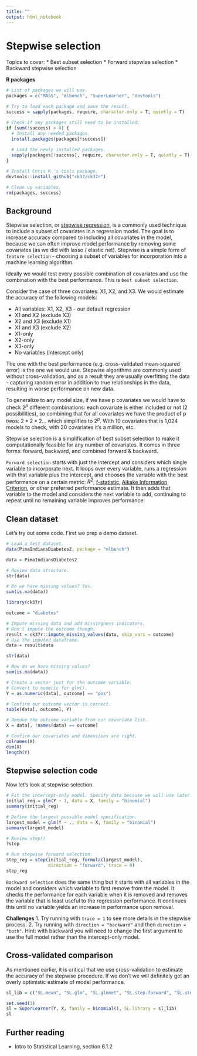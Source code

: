 ```yaml
---
title: ""
output: html_notebook
---
```


# Stepwise selection

Topics to cover:
* Best subset selection
* Forward stepwise selection
* Backward stepwise selection

**R packages**
```r
# List of packages we will use.
packages = c("MASS", "mlbench", "SuperLearner", "devtools")

# Try to load each package and save the result.
success = sapply(packages, require, character.only = T, quietly = T)

# Check if any packages still need to be installed.
if (sum(!success) > 0) {
  # Install any needed packages.
  install.packages(packages[!success])
  
  # Load the newly installed packages.
  sapply(packages[!success], require, character.only = T, quietly = T)
}

# Install Chris K.'s tools package.
devtools::install_github("ck37/ck37r")

# Clean up variables.
rm(packages, success)
```

## Background

Stepwise selection, or [stepwise regression](https://en.wikipedia.org/wiki/Stepwise_regression), is a commonly used technique to include a subset of covariates in a regression model. The goal is to increase accuracy compared to including all covariates in the model, because we can often improve model performance by removing some covariates (as we did with lasso / elastic net). Stepwise is a simple form of `feature selection` - choosing a subset of variables for incorporation into a machine learning algorithm.

Ideally we would test every possible combination of covariates and use the combination with the best performance. This is `best subset selection`.

Consider the case of three covariates: X1, X2, and X3. We would estimate the accuracy of the following models:

* All variables: X1, X2, X3 - our default regression
* X1 and X2 (exclude X3)
* X2 and X3 (exclude X1)
* X1 and X3 (exclude X2)
* X1-only
* X2-only
* X3-only
* No variables (intercept only)

The one with the best performance (e.g. cross-validated mean-squared error) is the one we would use. Stepwise algorithms are commonly used without cross-validation, and as a result they are usually overfitting the data - capturing random error in addition to true relationships in the data, resulting in worse performance on new data.

To generalize to any model size, if we have p covariates we would have to check $2^p$ different combinations: each covariate is either included or not (2 possibilities), so combining that for all covariates we have the product of p twos: $2 * 2 * 2...$ which simplifies to $2^p$. With 10 covariates that is 1,024 models to check, with 20 covariates it's a million, etc.

Stepwise selection is a simplification of best subset selection to make it computationally feasible for any number of covariates. It comes in three forms: forward, backward, and combined forward & backward.

`Forward selection` starts with just the intercept and considers which single variable to incorporate next. It loops over every variable, runs a regression with that variable plus the intercept, and chooses the variable with the best performance on a certain metric: $R^2$, [f-statistic](https://en.wikipedia.org/wiki/F-test), [Aikake Information Criterion](https://en.wikipedia.org/wiki/Akaike_information_criterion), or other preferred performance estimate. It then adds that variable to the model and considers the next variable to add, continuing to repeat until no remaining variable improves performance.

## Clean dataset

Let's try out some code. First we prep a demo dataset.
```r
# Load a test dataset.
data(PimaIndiansDiabetes2, package = "mlbench")

data = PimaIndiansDiabetes2

# Review data structure.
str(data)

# Do we have missing values? Yes.
sum(is.na(data))

library(ck37r)

outcome = "diabetes"

# Impute missing data and add missingness indicators.
# Don't impute the outcome though.
result = ck37r::impute_missing_values(data, skip_vars = outcome)
# Use the imputed dataframe.
data = result$data

str(data)

# Now do we have missing values?
sum(is.na(data))

# Create a vector just for the outcome variable.
# Convert to numeric for glm().
Y = as.numeric(data[, outcome] == "pos")

# Confirm our outcome vector is correct.
table(data[, outcome], Y)

# Remove the outcome variable from our covariate list.
X = data[, !names(data) == outcome]

# Confirm our covariates and dimensions are right.
colnames(X)
dim(X)
length(Y)
```

## Stepwise selection code

Now let's look at stepwise selection.

```r
# Fit the intercept-only model. Specify data because we will use later.
initial_reg = glm(Y ~ 1, data = X, family = "binomial")
summary(initial_reg)

# Define the largest possible model specification.
largest_model = glm(Y ~ ., data = X, family = "binomial")
summary(largest_model)

# Review step()
?step

# Run stepwise forward selection.
step_reg = step(initial_reg, formula(largest_model),
                direction = "forward", trace = 0)
step_reg
```

`Backward selection` does the same thing but it starts with all variables in the model and considers which variable to first remove from the model. It checks the performance for each variable when it is removed and removes the variable that is least useful to the regression performance. It continues this until no variable yields an increase in performance upon removal.

**Challenges**
1. Try running with `trace = 1` to see more details in the stepwise process.
2. Try running with `direction = "backward"` and then `direction = "both"`. Hint: with backward you will need to change the first argument to use the full model rather than the intercept-only model.

## Cross-validated comparison

As mentioned earlier, it is critical that we use cross-validation to estimate the accuracy of the stepwise procedure. If we don't we will definitely get an overly optimistic estimate of model performance.

```r

sl_lib = c("SL.mean", "SL.glm", "SL.glmnet", "SL.step.forward", "SL.stepAIC")

set.seed(1)
sl = SuperLearner(Y, X, family = binomial(), SL.library = sl_lib)
sl
```

## Further reading

* Intro to Statistical Learning, section 6.1.2